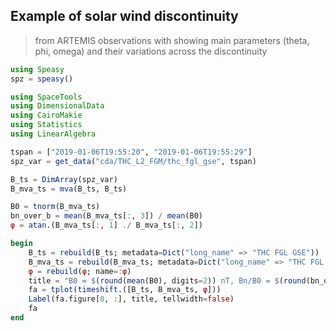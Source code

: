 

## Example of solar wind discontinuity

> from ARTEMIS observations with showing main parameters (theta, phi, omega) and their variations across the discontinuity 

```julia
using Speasy
spz = speasy()

using SpaceTools
using DimensionalData
using CairoMakie
using Statistics
using LinearAlgebra

tspan = ["2019-01-06T19:55:20", "2019-01-06T19:55:29"]
spz_var = get_data("cda/THC_L2_FGM/thc_fgl_gse", tspan)
```

```julia
B_ts = DimArray(spz_var)
B_mva_ts = mva(B_ts, B_ts)

B0 = tnorm(B_mva_ts)
bn_over_b = mean(B_mva_ts[:, 3]) / mean(B0)
φ = atan.(B_mva_ts[:, 1] ./ B_mva_ts[:, 2])

begin
    B_ts = rebuild(B_ts; metadata=Dict("long_name" => "THC FGL GSE"))
    B_mva_ts = rebuild(B_mva_ts; metadata=Dict("long_name" => "THC FGL LMN"))
    φ = rebuild(φ; name=:φ)
    title = "B0 = $(round(mean(B0), digits=2)) nT, Bn/B0 = $(round(bn_over_b, digits=3))"
    fa = tplot(timeshift.([B_ts, B_mva_ts, φ]))
    Label(fa.figure[0, :], title, tellwidth=false)
    fa
end
```